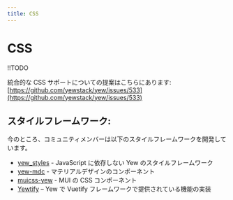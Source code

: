 ```yaml
---
title: CSS
---
```


# CSS

!!TODO

統合的な CSS サポートについての提案はこちらにあります: [https://github.com/yewstack/yew/issues/533](https://github.com/yewstack/yew/issues/533)

## スタイルフレームワーク:

今のところ、コミュニティメンバーは以下のスタイルフレームワークを開発しています。

-   [yew_styles](https://github.com/spielrs/yew_styles) - JavaScript に依存しない Yew のスタイルフレームワーク
-   [yew-mdc](https://github.com/Follpvosten/yew-mdc) - マテリアルデザインのコンポーネント
-   [muicss-yew](https://github.com/AlephAlpha/muicss-yew) - MUI の CSS コンポーネント
-   [Yewtify](https://github.com/yewstack/yewtify) – Yew で Vuetify フレームワークで提供されている機能の実装
